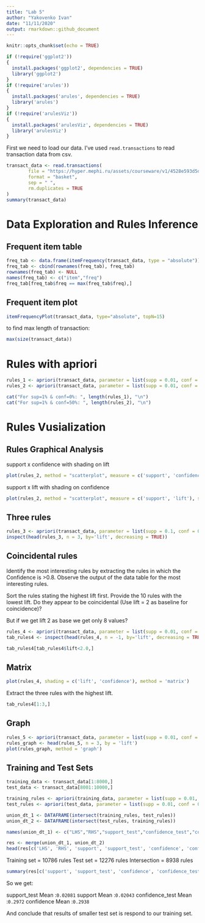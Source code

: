 ```yaml
---
title: "Lab 5"
author: "Yakovenko Ivan"
date: "11/11/2020"
output: rmarkdown::github_document
---
```


```r
knitr::opts_chunk$set(echo = TRUE)
```

```r
if (!require('ggplot2'))
{
  install.packages('ggplot2', dependencies = TRUE)
  library('ggplot2')
}
if (!require('arules'))
{
  install.packages('arules', dependencies = TRUE)
  library('arules')
}
if (!require('arulesViz'))
{
  install.packages('arulesViz', dependencies = TRUE)
  library('arulesViz')
}
```
First we need to load our data. I've used `read.transactions` to read transaction data from csv.

```r
transact_data <- read.transactions(
        file = "https://hyper.mephi.ru/assets/courseware/v1/4528e593d5d574a075e15cab1da2383b/asset-v1:MEPhIx+CS712DS+2020Fall+type@asset+block/AssociationRules.csv",
        format = "basket",
        sep = " ",
        rm.duplicates = TRUE
)
summary(transact_data)
```
# Data Exploration and Rules Inference
## Frequent item table
```r
freq_tab <- data.frame(itemFrequency(transact_data, type = "absolute"))
freq_tab <- cbind(rownames(freq_tab), freq_tab)
rownames(freq_tab) <- NULL
names(freq_tab) <- c("item","freq")
freq_tab[freq_tab$freq == max(freq_tab$freq),]
```

## Frequent item plot
```r
itemFrequencyPlot(transact_data, type="absolute", topN=15)
```

to find max length of transaction:
```r
max(size(transact_data))
```

# Rules with apriori
```r
rules_1 <- apriori(transact_data, parameter = list(supp = 0.01, conf = 0.0, target = "rules"))
rules_2 <- apriori(transact_data, parameter = list(supp = 0.01, conf = 0.5, target = "rules"))
```

```r
cat("For sup=1% & conf=0%: ", length(rules_1), "\n")
cat("For sup=1% & conf=50%: ", length(rules_2), "\n")
```


# Rules Vusialization
## Rules Graphical Analysis

support x confidence with shading on lift

```r
plot(rules_2, method = "scatterplot", measure = c('support', 'confidence'), shading = 'lift', jitter = 0)
```

support x lift with shading on confidence

```r
plot(rules_2, method = "scatterplot", measure = c('support', 'lift'), shading = 'confidence', jitter = 0)
```

## Three rules


```r
rules_3 <- apriori(transact_data, parameter = list(supp = 0.1, conf = 0.5))
inspect(head(rules_3, n = 3, by='lift', decreasing = TRUE))
```
## Coincidental rules
Identify the most interesting rules by extracting the rules in which the Confidence is >0.8. Observe the output of the data table for the most interesting rules.

Sort the rules stating the highest lift first. Provide the 10 rules with the lowest lift. Do they appear to be coincidental (Use lift = 2 as baseline for coincidence)? 

But if we get lift 2 as base we get only 8 values?
```r
rules_4 <- apriori(transact_data, parameter = list(supp = 0.01, conf = 0.8))
tab_rules4 <- inspect(head(rules_4, n = -1, by='lift', decreasing = TRUE))
```

```r
tab_rules4[tab_rules4$lift<2.0,]
```


## Matrix
```r
plot(rules_4, shading = c('lift', 'confidence'), method = 'matrix')
```


Extract the three rules with the highest lift.
```r
tab_rules4[1:3,]
```


## Graph
```r
rules_5 <- apriori(transact_data, parameter = list(supp = 0.01, conf = 0.5))
rules_graph <- head(rules_5, n = 3, by = 'lift')
plot(rules_graph, method = 'graph')
```


## Training and Test Sets
```r
training_data <- transact_data[1:8000,]
test_data <- transact_data[8001:10000,]

training_rules <- apriori(training_data, parameter = list(supp = 0.01, conf = 0.1))
test_rules <- apriori(test_data, parameter = list(supp = 0.01, conf = 0.1))
```

```r
union_dt_1 <- DATAFRAME(intersect(training_rules, test_rules))
union_dt_2 <- DATAFRAME(intersect(test_rules, training_rules))
```


```r
names(union_dt_1) <- c("LHS","RHS","support_test","confidence_test","coverage_test","lift_test", "count_test")
```

```r
res <- merge(union_dt_1, union_dt_2)
head(res[c('LHS', 'RHS', 'support', 'support_test', 'confidence', 'confidence_test')], n=10)
```

Training set = 10786 rules
Test set = 12276 rules 
Intersection = 8938 rules

```r
summary(res[c('support', 'support_test', 'confidence', 'confidence_test')])
```


So we get:

support_test    Mean   :`0.02081`
support         Mean   :`0.02043`
confidence_test Mean   :`0.2972`
confidence      Mean   :`0.2938`

And conclude that results of smaller test set is respond to our training set.
